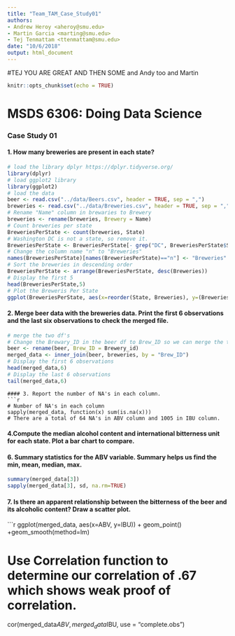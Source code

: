 ```yaml
---
title: "Team_TAM_Case_Study01"
authors: 
- Andrew Heroy <aheroy@smu.edu>
- Martin Garcia <marting@smu.edu>
- Tej Tenmattam <ttenmattam@smu.edu>
date: "10/6/2018"
output: html_document
---
```


#TEJ YOU ARE GREAT AND THEN SOME and Andy too and Martin

```r
knitr::opts_chunk$set(echo = TRUE)
```
# MSDS 6306: Doing Data Science
### Case Study 01
#### 1. How many breweries are present in each state?
```r
# load the library dplyr https://dplyr.tidyverse.org/ 
library(dplyr)
# load ggplot2 library
library(ggplot2)
# load the data
beer <- read.csv("../data/Beers.csv", header = TRUE, sep = ",")
breweries <- read.csv("../data/Breweries.csv", header = TRUE, sep = ",")
# Rename "Name" column in brewaries to Brewery
breweries <- rename(breweries, Brewery = Name)
# Count breweries per state
BreweriesPerState <- count(breweries, State)
# Washington DC is not a state, so remove it.
BreweriesPerState <- BreweriesPerState[- grep("DC", BreweriesPerState$State), ]
# Change the column name "n" to "Breweries"
names(BreweriesPerState)[names(BreweriesPerState)=="n"] <- "Breweries"
# Sort the breweries in descending order
BreweriesPerState <- arrange(BreweriesPerState, desc(Breweries))
# Display the first 5 
head(BreweriesPerState,5)
# Plot the Breweris Per State
ggplot(BreweriesPerState, aes(x=reorder(State, Breweries), y=(Breweries))) + geom_bar(stat='identity') + coord_flip() + labs(title ="Breweries Per State", x = "State", y = "Number of Breweries")
```

#### 2. Merge beer data with the breweries data. Print the first 6 observations and the last six observations to check the merged file.
```r
# merge the two df's
# Change the Brewary_ID in the beer df to Brew_ID so we can merge the two df's by Brew_ID
beer <- rename(beer, Brew_ID = Brewery_id)
merged_data <- inner_join(beer, breweries, by = "Brew_ID")
# Display the first 6 observations 
head(merged_data,6)
# Display the last 6 observations
tail(merged_data,6)
```

 ```  
#### 3. Report the number of NA's in each column.
```r
# Number of NA's in each column
sapply(merged_data, function(x) sum(is.na(x)))
# There are a total of 64 NA's in ABV column and 1005 in IBU column.
```

#### 4.Compute the median alcohol content and international bitterness unit for each state. Plot a bar chart to compare.

  

#### 6. Summary statistics for the ABV variable. Summary helps us find the min, mean, median, max.
```r
summary(merged_data[3])
sapply(merged_data[3], sd, na.rm=TRUE)
```


#### 7. Is there an apparent relationship between the bitterness of the beer and its alcoholic content? Draw a scatter plot.

```r
ggplot(merged_data, aes(x=ABV, y=IBU)) + geom_point() +geom_smooth(method=lm)

# Use Correlation function to determine our correlation of .67 which shows weak proof of correlation.
cor(merged_data$ABV, merged_data$IBU, use = "complete.obs")
